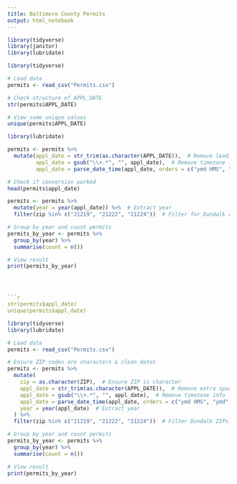 ```yaml
---
title: Baltimore County Permits
output: html_notebook
---
```


```r
library(tidyverse)
library(janitor)
library(lubridate)
```

```r
library(tidyverse)

# Load data
permits <- read_csv("Permits.csv")

# Check structure of APPL_DATE
str(permits$APPL_DATE)

# View some unique values
unique(permits$APPL_DATE)

library(lubridate)

permits <- permits %>%
  mutate(appl_date = str_trim(as.character(APPL_DATE)),  # Remove leading/trailing spaces
         appl_date = gsub("\\+.*", "", appl_date),  # Remove timezone info (+00)
         appl_date = parse_date_time(appl_date, orders = c("ymd HMS", "ymd", "mdy HMS", "mdy")))  # Convert to date

# Check if conversion worked
head(permits$appl_date)

permits <- permits %>%
  mutate(year = year(appl_date)) %>%  # Extract year
  filter(zip %in% c("21219", "21222", "21224"))  # Filter for Dundalk ZIPs

# Group by year and count permits
permits_by_year <- permits %>%
  group_by(year) %>%
  summarise(count = n())

# View result
print(permits_by_year)




```r
str(permits$appl_date)
unique(permits$appl_date)
```

```r
library(tidyverse)
library(lubridate)

# Load data
permits <- read_csv("Permits.csv")

# Ensure ZIP codes are characters & clean dates
permits <- permits %>%
  mutate(
    zip = as.character(ZIP),  # Ensure ZIP is character
    appl_date = str_trim(as.character(APPL_DATE)),  # Remove extra spaces
    appl_date = gsub("\\+.*", "", appl_date),  # Remove timezone info
    appl_date = parse_date_time(appl_date, orders = c("ymd HMS", "ymd", "mdy HMS", "mdy")),  # Convert date
    year = year(appl_date)  # Extract year
  ) %>%
  filter(zip %in% c("21219", "21222", "21224"))  # Filter Dundalk ZIPs

# Group by year and count permits
permits_by_year <- permits %>%
  group_by(year) %>%
  summarise(count = n()) 

# View result
print(permits_by_year)
```

